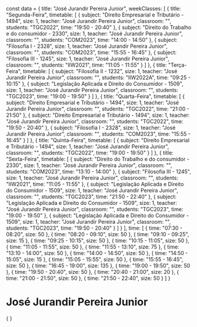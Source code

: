 const data = {
  title: "José Jurandir Pereira Junior",
  weekClasses: [
    {
      title: "Segunda-Feira",
      timetable: [
        {
          subject: "Direito Empresarial e Tributário - 1494",
          size: 1,
          teacher: "José Jurandir Pereira Junior",
          classroom: "",
          students: "TGC2022",
          time: "19:50 - 20:40"
        },
        {
          subject: "Direito do Trabalho e do consumidor - 2330",
          size: 1,
          teacher: "José Jurandir Pereira Junior",
          classroom: "",
          students: "COM2023",
          time: "14:00 - 14:50"
        },
        {
          subject: "Filosofia I - 2328",
          size: 1,
          teacher: "José Jurandir Pereira Junior",
          classroom: "",
          students: "COM2023",
          time: "15:55 - 16:45"
        },
        {
          subject: "Filosofia III - 1245",
          size: 1,
          teacher: "José Jurandir Pereira Junior",
          classroom: "",
          students: "IIW2021",
          time: "11:05 - 11:55"
        }
      ]
    },
    {
      title: "Terça-Feira",
      timetable: [
        {
          subject: "Filosofia II - 1232",
          size: 1,
          teacher: "José Jurandir Pereira Junior",
          classroom: "",
          students: "IIW2022A",
          time: "09:25 - 10:15"
        },
        {
          subject: "Legislação Aplicada e Direito do Consumidor - 1509",
          size: 1,
          teacher: "José Jurandir Pereira Junior",
          classroom: "",
          students: "TGC2023",
          time: "19:00 - 19:50"
        }
      ]
    },
    {
      title: "Quarta-Feira",
      timetable: [
        {
          subject: "Direito Empresarial e Tributário - 1494",
          size: 1,
          teacher: "José Jurandir Pereira Junior",
          classroom: "",
          students: "TGC2022",
          time: "21:00 - 21:50"
        },
        {
          subject: "Direito Empresarial e Tributário - 1494",
          size: 1,
          teacher: "José Jurandir Pereira Junior",
          classroom: "",
          students: "TGC2022",
          time: "19:50 - 20:40"
        },
        {
          subject: "Filosofia I - 2328",
          size: 1,
          teacher: "José Jurandir Pereira Junior",
          classroom: "",
          students: "COM2023",
          time: "15:55 - 16:45"
        }
      ]
    },
    {
      title: "Quinta-Feira",
      timetable: [
        {
          subject: "Direito Empresarial e Tributário - 1494",
          size: 1,
          teacher: "José Jurandir Pereira Junior",
          classroom: "",
          students: "TGC2022",
          time: "19:00 - 19:50"
        }
      ]
    },
    {
      title: "Sexta-Feira",
      timetable: [
        {
          subject: "Direito do Trabalho e do consumidor - 2330",
          size: 1,
          teacher: "José Jurandir Pereira Junior",
          classroom: "",
          students: "COM2023",
          time: "13:10 - 14:00"
        },
        {
          subject: "Filosofia III - 1245",
          size: 1,
          teacher: "José Jurandir Pereira Junior",
          classroom: "",
          students: "IIW2021",
          time: "11:05 - 11:55"
        },
        {
          subject: "Legislação Aplicada e Direito do Consumidor - 1509",
          size: 1,
          teacher: "José Jurandir Pereira Junior",
          classroom: "",
          students: "TGC2023",
          time: "21:50 - 22:40"
        },
        {
          subject: "Legislação Aplicada e Direito do Consumidor - 1509",
          size: 1,
          teacher: "José Jurandir Pereira Junior",
          classroom: "",
          students: "TGC2023",
          time: "19:00 - 19:50"
        },
        {
          subject: "Legislação Aplicada e Direito do Consumidor - 1509",
          size: 1,
          teacher: "José Jurandir Pereira Junior",
          classroom: "",
          students: "TGC2023",
          time: "19:50 - 20:40"
        }
      ]
    }
  ],
  time: [
    {
      time: "07:30 - 08:20",
      size: 50
    },
    {
      time: "08:20 - 09:10",
      size: 50
    },
    {
      time: "09:10 - 09:25",
      size: 15
    },
    {
      time: "09:25 - 10:15",
      size: 50
    },
    {
      time: "10:15 - 11:05",
      size: 50
    },
    {
      time: "11:05 - 11:55",
      size: 50
    },
    {
      time: "11:55 - 13:10",
      size: 75
    },
    {
      time: "13:10 - 14:00",
      size: 50
    },
    {
      time: "14:00 - 14:50",
      size: 50
    },
    {
      time: "14:50 - 15:05",
      size: 15
    },
    {
      time: "15:05 - 15:55",
      size: 50
    },
    {
      time: "15:55 - 16:45",
      size: 50
    },
    {
      time: "16:45 - 19:00",
      size: 135
    },
    {
      time: "19:00 - 19:50",
      size: 50
    },
    {
      time: "19:50 - 20:40",
      size: 50
    },
    {
      time: "20:40 - 21:00",
      size: 20
    },
    {
      time: "21:00 - 21:50",
      size: 50
    },
    {
      time: "21:50 - 22:40",
      size: 50
    }
  ]
}

# José Jurandir Pereira Junior

<div>
    {
        <Grid
            title={data.title} 
            weekClasses={data.weekClasses} 
            time={data.time}
        />
    }
</div>